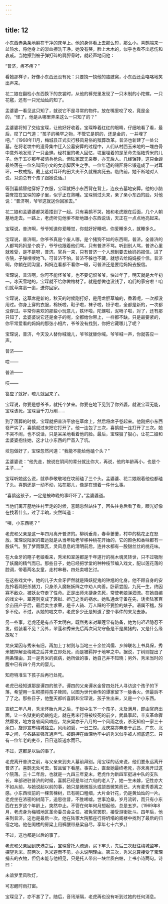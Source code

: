 ```yaml
---
---
---
```

title: 12
---




小东西赤条条地躺在干净的床单上。他的身体看上去那么短，那么小。喜鹊端来一盆热水，将他身上的淤血擦洗干净。她没有哭，脸上木木的，似乎也看不出悲伤和哀戚。当她擦到被子弹打碎的肩胛骨时，就轻声地问他：

“普济，疼不疼？”

看她那样子，好像小东西还没有死：只要挠一挠他的胳肢窝，小东西还会咯咯地笑出声来。

花二娘在翻检小东西换下的衣裳时，从他的裤兜里发现了一只木制的小陀螺，一只花毽，还有一只光灿灿的知了。

孟婆婆一看见这只知了，就说它不是寻常的物件。放在嘴里咬了咬，竟是金的，“怪了，他是从哪里弄来这么一只知了的？”

孟婆婆将知了交给宝琛，让他好好收着。宝琛睁着红红的眼睛，仔细地看了看，最后，叹了口气道：“孩子的稀罕之物，不管它是铜的，还是金的，一并埋了吧。”〔1968年11月，梅城县正式实行移风易俗的殡葬改革。普济也新建了一处公墓。在将老坟中的遗骨集中迁入公墓安葬的过程中，人们从村西玉米地的一堆白骨中意外地发现了一只金蝉。经村里的老人回忆，坟里埋着的是革命先驱陆秀米的儿子。他于五岁那年被清兵枪杀。但陆家既无亲眷，亦无后人。几经辗转，这只金蝉最终落在一位名叫田小文的女赤脚医生之手。一位年迈的锡匠将它锻造成了一对耳环，一枚戒指。戴上这对耳环的田大夫不久就罹病死去。临终前，她不断地对人说，耳边总有个孩子跟她说话。〕

等到喜鹊替他穿好了衣服，宝琛就把小东西背在背上，连夜去墓地安葬。他的小脑袋耷拉在宝琛的脖子里，似乎正在熟睡。宝琛侧过头来，亲了亲小东西的脸，对他说：“普济啊，爷爷这就送你回家去。”

花二娘和孟婆婆都哭着搂到了一起。只有喜鹊不哭，她和老虎跟在后面，几个人朝墓地走去。一路上，老虎听见他爹不断地跟小东西说话，天正在一点点地亮起来。

宝琛说，普济啊，爷爷知道你爱睡觉，你就好好睡吧，你爱睡多久，就睡多久。

宝琛说，普济啊，你爷爷真是个废人哪，是个猪狗不如的东西啊，普济。全普济的人都骂妈妈是个疯子，爷爷也跟着他们骂，只有普济不骂。听到别人骂，普济心里就难受，是不是呀，普济。官兵一来，只有普济一个人想到要去给妈妈报信。进了寺院，子弹嗖嗖地飞，可普济不怕。普济不躲也不藏，就想去给妈妈报个信。普济啊，你躺在阴沟里，妈妈连看都不看你一眼，可普济还是要给妈妈去报信。

宝琛说，普济啊，你可不能怪爷爷，也不要记恨爷爷。快过年了，明天就是大年初一。冰天雪地的，宝琛就不给你做棺材了。就是想做也没钱了，咱们的家穷啦！咱们就草席裹一裹，送你回家。

宝琛说，这草席是新的，秋天的时候刚打好，是用龙胆草编的，香着呢，一次都没用过。你身上穿的衣服，棉袄啦，鞋子啦，袜子啦，褂子啦，全都是新的，一次都没穿过。平常你喜欢的那些小玩意儿，铁环啦，陀螺啦，泥哨子啦，对了，还有那只知了，孟婆婆说它还是金子的呢，全都给你带上，一样都不缺。只是最要紧的，你平常爱看的妈妈的那张小相片，爷爷没有找到，你把它藏哪儿了呢？

宝琛说，普济，今天没人替你喊魂儿，爷爷就替你喊。爷爷喊一声，你就答应一声。

普济——

哎——

普济——

哎——

答应了就好，魂儿就回来了。

宝琛说，你要是想爷爷，就托个梦来。你要在地下见到了你外婆，就说宝琛无能，宝琛该死，宝琛当千刀万剐……





到了落葬的时候，宝琛就把普济平放在草席上，然后将席子卷起来。他刚把小东西卷严实了，喜鹊就过来把它打开了。他一连包了三次，喜鹊就一连打开了三次。她不哭不闹，也不说话，只是呆呆地看着他的脸。最后，宝琛狠了狠心，让花二娘和孟婆婆抱住她，这才让小东西的尸首入了坑。

坟包做好了，宝琛忽然问道：“我能不能给他磕个头？”

孟婆婆说：“他先走，按说在阴间的辈分就比你大，再说，他的年龄再小，也是个主子……”

宝琛听她这么说，就恭恭敬敬地在坟前磕了三个头。孟婆婆、花二娘跟着他也都磕了头。喜鹊还是一动不动，站在那儿，像是在想着一件什么事。

“喜鹊这孩子，一定是被昨晚的事吓坏了。”孟婆婆道。

当他们离开墓地往村里走的时候，喜鹊忽然站住了，回头往身后看了看，眼光好像在找着什么，过了半晌，突然叫道：

“咦，小东西呢？”





老虎和父亲是这一年四月离开普济的。柳树垂青，春草萋萋，村中的桃花正在怒放。宝琛说陆家的霉运就是从当年陆老爷移种桃花开始的，它的颜色和香味都有一股妖气。到了梦雨飘瓦，灵风息息的清明前后，连井水都有一股甜丝丝的桃花味。

在大金牙的瞎子老娘看来，秀米和翠莲都是千年道行的桃木魂灵转世，只不过吸附了妖魔的精气而已。那些日子，她已经把学堂的种种枝节编入戏文，配以莲花落的腔调，带着两名女童，走村串巷，四处卖唱乞讨。

在这些戏文中，她的儿子大金牙俨然就是降妖捉鬼的钟馗的化身。他不顾自身的安危拎着两把杀猪刀，只身杀入魔帐妖阵之中劝人向善。卧薪尝胆，九死一生，终因寡不敌众，被妖女夺走了性命。正是出师未捷身先死，常使老娘涕泗流。在她自编的戏文中，翠莲则变成了褒姒、妲己之类的祸水。她私通龙守备在先，诱卖陆家百余亩田产于后，最后卖主求荣，是千人骑、万人踩的不要脸的婊子。语属不稽，辞多不伦。不过，从她的唱文中，老虎多少还是知道了整个事件的来龙去脉。

另一些事，老虎还是有点不太明白。既然秀米对翠莲早有防备，她为何迟迟隐忍不发，假装看不见？另外，翠莲和秀米先后两次问龙守备是不是属猪的，又是什么缘故呢？





龙庆棠因与秀米有旧，再加上丁树则与当地三十余位鸿儒、乡绅联名上书具保，秀米被押解至梅城之后并未立即处死，而是被羁押于地牢之中。据说，丁树则提出了两条理由，其一是秀米的疯病，她所做的事，她自己并不知晓；另外，秀米当时的腹中已有四个月大的婴儿。

知府特准生下孩子后再行处死。

老虎已经知道那是谭四的孩子。谭四的父亲谭水金曾四处托人寻访这个孩子的下落，希望用一生积攒将孩子赎回，以图为世代单传的谭家留下一脉香火。但最后不了了之。那些日子，他整天都听喜鹊和宝琛说，孩子生出来，又是一个小东西。

宣统二年八月，秀米怀胎九月之后，于狱中生下一个孩子，未及满月，即由官府出面，让一名狱吏的奶娘抱走。就在秀米行将被绞死的前夕，武昌事起，辛亥革命骤然爆发，地方各省闻风响应。龙庆棠亦于八月的一个风雨之夜，杀死知府一家三十余口，旋即宣布梅城独立。风雨如磐，一日三惊。龙庆棠亦奔走于武昌、广东、北平之间，与各路豪强互通声气。被羁押在幽深地牢中的秀米似乎被人彻底遗忘。只有一位年老的吏卒，日日送饭送水而已。

不过，这都是以后的事了。

老虎离开普济之前，与父亲来到夫人墓前拜别。用宝琛的话来说，他们要永远离开普济了。喜鹊无处可去，暂且留下看屋。事实上，直至她最终老死，亦未离开过这个院落。三十二年后，也就是一九四三年夏末，老虎作为新四军挺进中队的支队长，率部进驻普济的时候，喜鹊已经是年过六旬的老人了，她一生未嫁，记性亦大不如从前，与她说起以前的事，她只是微微摇头或颔首微笑而已，大有麦秀黍离之感。小东西坟前的一棵苦楝树，已有碗口粗细，大片金针花，仍是黄灿灿的一片。老虎坐在浓密的树荫下，追思往昔，不胜唏嘘。世事沧桑，岁月流转，而只有小东西在五岁这个年龄上，突然中止。不管在何年何月想起他，总是五岁。〔1969年8月，老虎身为梅城地区革命委员会主任，被免官罢职，接受游街批斗。四年后，他来到普济，这也是最后一次。他在陆家大院那座行将坍塌的阁楼中找到了最后的归宿之地。他在阁楼的房梁上用裤腰带悬梁自尽，享年七十六岁。〕

不过，这也都是以后的事了。





老虎和父亲回到庆港之后，宝琛曾托人疏通，买下牢头，先后三次赶往梅城监牢，探望秀米。前两次，秀米避而不见，亦未说明理由。第三次，秀米总算接受了宝琛捎去的衣物，但仍未能与他相见，只是托人带出一块丝质白帕，上书小诗两句。诗曰：

未谙梦里风吹灯，

可忍醒时雨打窗。

宝琛见了，亦不甚了了。随后，音讯渐隔，老虎再也没有听到过她的任何消息。
